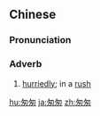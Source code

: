 ==Chinese==
{{zh-forms}}

===Pronunciation===
{{zh-pron
|m=cōngcōng
|c=cung1 cung1
|cat=adv
}}

===Adverb===
{{zh-adv}}

# {{lb|zh|Advanced Mandarin}} [[hurriedly]]; in a [[rush]]

[[hu:匆匆]]
[[ja:匆匆]]
[[zh:匆匆]]